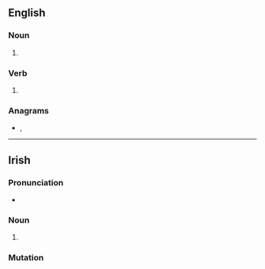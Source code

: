 {{also|sáile|säile}}

==English==

===Noun===
{{en-noun}}

# {{obsolete spelling of|sail|lang=en}}

===Verb===
{{head|en|verb}}

# {{obsolete spelling of|sail|lang=en}}

===Anagrams===
* {{l|en|aisle}}, {{l|en|Elias}}

----

==Irish==

===Pronunciation===
* {{IPA|/ˈsalʲə/|lang=ga}}

===Noun===
{{head|ga|noun form}}

# {{genitive singular of|sail|lang=ga}}

===Mutation===
{{ga-mut-cons|sa|ile}}